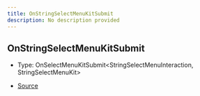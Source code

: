 ```yaml
---
title: OnStringSelectMenuKitSubmit
description: No description provided
---
```


## OnStringSelectMenuKitSubmit

- Type: OnSelectMenuKitSubmit\<StringSelectMenuInteraction, StringSelectMenuKit>

- [Source](https://github.com/underctrl-io/commandkit/blob/141d1404ab18a8e659209a0fab65466bf3b6dd85/packages/commandkit/src/components/v1/select-menu/StringSelectMenuKit.ts#L20)